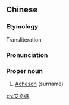 {{also|艾奇逊}}
==Chinese==
{{zh-forms|s=艾奇逊}}

===Etymology===
Transliteration

===Pronunciation===
{{zh-pron
|m=Àiqíxùn
|cat=pn
}}

===Proper noun===
{{zh-proper noun}}

# [[Acheson]] (surname)

{{zh-cat|English surnames}}

[[zh:艾奇遜]]